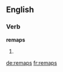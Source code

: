 ==English==

===Verb===
'''remaps'''

# {{en-third-person singular of|remap}}

[[de:remaps]]
[[fr:remaps]]